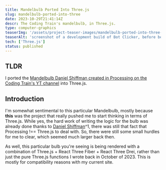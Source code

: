 ```yaml
---
title: Mandelbulb Ported Into Three.js
slug: mandelbulb-ported-into-three
date: 2023-10-29T21:41:14Z
descr: The Coding Train's mandelbulb, in Three.js.
type: computer-graphics
teaserImg: '/assets/project-teaser-images/mandelbulb-ported-into-three-v1-1.png'
teaserAlt: 'screenshot of a development build of Bot Clicker, before being officially released to the public.'
tech: ['Three.js']
status: published
---
```


## TLDR

I ported the [Mandelbulb Daniel Shiffman created in Processing on the Coding Train's YT channel](https://www.youtube.com/watch?v=NJCiUVGiNyA) into Three.js. 

## Introduction

I'm somewhat sentimental to this particular Mandelbulb, mostly because **this** was the project that really pushed me to start thinking in terms of Three.js. While yes, the hard work of writing the logic for the bulb was already done thanks to [Daniel Shiffman](https://twitter.com/shiffman)^1, there was still that fact that Processing !== Three.js to deal with. So, there were still some small hurdles for me to clear, which seemed much larger back then.

As well, this particular bulb you're seeing is being rendered with a combination of Three.js + React Three Fiber + React Three Drei, rather than just the pure Three.js functions I wrote back in October of 2023. This is mostly for compatibility reasons with my current site.
